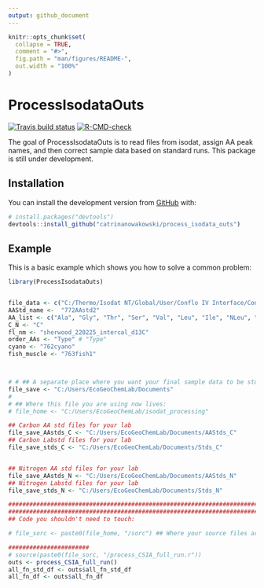 ```yaml
---
output: github_document
---
```


<!-- README.md is generated from README.Rmd. Please edit that file -->

```r
knitr::opts_chunk$set(
  collapse = TRUE,
  comment = "#>",
  fig.path = "man/figures/README-",
  out.width = "100%"
)
```

# ProcessIsodataOuts

<!-- badges: start -->
[![Travis build status](https://travis-ci.com/catrinanowakowski/process_isodata_outs.svg?branch=main)](https://travis-ci.com/catrinanowakowski/process_isodata_outs)
[![R-CMD-check](https://github.com/catrinanowakowski/process_isodata_outs/workflows/R-CMD-check/badge.svg)](https://github.com/catrinanowakowski/process_isodata_outs/actions)
<!-- badges: end -->

The goal of ProcessIsodataOuts is to read files from isodat, assign AA peak names, and then correct sample data based on standard runs. 
This package is still under development. 

## Installation

You can install the development version from [GitHub](https://github.com/) with:

``` r
# install.packages("devtools")
devtools::install_github("catrinanowakowski/process_isodata_outs")
```
## Example

This is a basic example which shows you how to solve a common problem:

```r
library(ProcessIsodataOuts)


file_data <- c("C:/Thermo/Isodat NT/Global/User/Conflo IV Interface/Conflo IV Interface/Results/sherwood_220225_intercal_d13C/data")
AAStd_name <-  "772AAstd2"
AA_list <- c("Ala", "Gly", "Thr", "Ser", "Val", "Leu", "Ile", "NLeu", "Pro", "Asp", "Glu", "Phe", "Tyr", "Lys")
C_N <- "C"
fl_nm <- "sherwood_220225_intercal_d13C"
order_AAs <- "Type" # "Type"
cyano <- "762cyano"
fish_muscle <- "763fish1"



# # ## A separate place where you want your final sample data to be stored:
file_save <- "C:/Users/EcoGeoChemLab/Documents"
# 
# ## Where this file you are using now lives:
# file_home <- "C:/Users/EcoGeoChemLab/isodat_processing"

## Carbon AA std files for your lab
file_save_AAstds_C <- "C:/Users/EcoGeoChemLab/Documents/AAStds_C"
## Carbon Labstd files for your lab
file_save_stds_C <- "C:/Users/EcoGeoChemLab/Documents/Stds_C"


## Nitrogen AA std files for your lab
file_save_AAstds_N <- "C:/Users/EcoGeoChemLab/Documents/AAStds_N"
## Nitrogen Labstd files for your lab
file_save_stds_N <- "C:/Users/EcoGeoChemLab/Documents/Stds_N"

##############################################################################
##############################################################################
## Code you shouldn't need to touch:

# file_sorc <- paste0(file_home, "/sorc") ## Where your source files are stored (These you should never have to touch, and should be the same if you are running normal data corrections or std test runs)

#######################
# source(paste0(file_sorc, "/process_CSIA_full_run.r"))     
outs <- process_CSIA_full_run()
all_fn_std_df <- outs$all_fn_std_df
all_fn_df <- outs$all_fn_df

```
